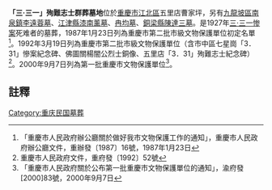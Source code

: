 {{msg:重慶市文物保護單位
|名稱 = 「3．31」殉難志士墓地
|編號 = 10
|圖片 = 
|級別 = 3
|分類 = 
|時代 = 現代
|地点 = [[江北區|江北區]]五里店、[[九龍坡區|九龍坡區]][[南泉鎮|南泉鎮]][[李遠蓉墓|李遠蓉墓]]、[[江津縣|江津縣]][[漆南薰墓|漆南薰墓]]、[[冉均墓|冉均墓]]、[[銅梁縣|銅梁縣]][[陳達三墓|陳達三墓]]
|坐標 = 
|登錄 = 1987年1月23日
}}
{{msg:重慶市文物保護單位
|名稱 = 「3．31」殉難志士墓地（含市中區七星崗[[「331」慘案紀念碑|「331」慘案紀念碑]]、佛圖關[[楊闇公烈士銅像|楊闇公烈士銅像]]、五里店[[「331」殉難志士紀念碑|「331」殉難志士紀念碑]]）
|編號 = 5
|圖片 = 
|級別 = 4
|分類 = 
|時代 = 1927年
|地点 = [[江北區|江北區]]五里店
|坐標 = 
|登錄 = 1992年3月19日
}}
{{msg:重慶市文物保護單位
|名稱 = 重慶「三·三一」慘案烈士墓
|編號 = 100
|圖片 = 
|級別 = 5
|分類 = 
|時代 = 1927年
|地点 = [[江北區|江北區]][[觀音橋鄉|觀音橋鄉]]五里店村（群葬墓地）、[[巴南區|巴南區]][[南泉鎮|南泉鎮]]南泉路31-34號（李遠蓉墓）、[[江津市_(四川)|江津市]][[李市鎮|李市鎮]]五斗村（漆南薰墓）、江津市[[津福鄉|津福鄉]]（冉均墓）、[[銅梁縣|銅梁縣]][[東郭鄉|東郭鄉]]岳陽村（陳達三墓）
|坐標 = 
|登錄 = 2000年9月7日
}}
'''「三·三一」殉難志士群葬墓地'''位於[[重慶市|重慶市]][[江北區|江北區]]五里店曹家坪，另有[[九龍坡區|九龍坡區]][[南泉鎮|南泉鎮]][[李遠蓉墓|李遠蓉墓]]、[[江津縣|江津縣]][[漆南薰墓|漆南薰墓]]、[[冉均墓|冉均墓]]、[[銅梁縣|銅梁縣]][[陳達三墓|陳達三墓]]。是1927年[[三·三一惨案|三·三一惨案]]死难者的墓葬，1987年1月23日列為重慶市第二批市級文物保護單位初定名單<ref>「重慶市人民政府辦公廳關於做好我市文物保護工作的通知」，重慶市人民政府辦公廳文件，重辦發〔1987〕16號，1987年1月23日</ref>。1992年3月19日列為重慶市第二批市級文物保護單位（含市中區七星崗「3．31」慘案紀念碑、佛圖關楊闇公烈士銅像、五里店「3．31」殉難志士紀念碑）<ref>重慶市人民政府文件，重府發〔1992〕52號</ref>。2000年9月7日列為第一批重慶市文物保護單位<ref>「重慶市人民政府關於公布第一批重慶市文物保護單位的通知」，渝府發[2000]83號，2000年9月7日</ref>。

== 註釋 ==
{{reflist}}
{{文物保護單位小作品}}
[[Category:重庆民国墓葬|Category:重庆民国墓葬]]